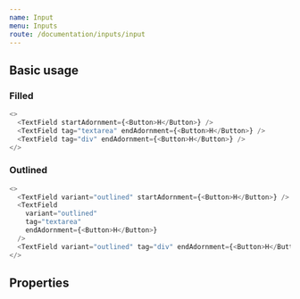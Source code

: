 ```yaml
---
name: Input
menu: Inputs
route: /documentation/inputs/input
---
```



## Basic usage

### Filled

```js live=true
<>
  <TextField startAdornment={<Button>H</Button>} />
  <TextField tag="textarea" endAdornment={<Button>H</Button>} />
  <TextField tag="div" endAdornment={<Button>H</Button>} />
</>
```

### Outlined

```js live=true
<>
  <TextField variant="outlined" startAdornment={<Button>H</Button>} />
  <TextField
    variant="outlined"
    tag="textarea"
    endAdornment={<Button>H</Button>}
  />
  <TextField variant="outlined" tag="div" endAdornment={<Button>H</Button>} />
</>
```

## Properties

<Props of={TextField} />
